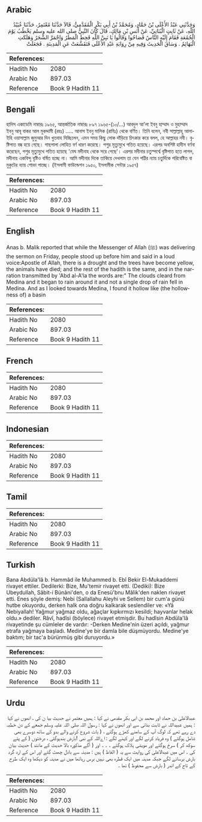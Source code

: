 ## Arabic


<div dir="rtl" lang="ar" style={{fontSize:'larger',backgroundColor:'#f8f9fa',padding:20}}>
وَحَدَّثَنِي عَبْدُ الأَعْلَى بْنُ حَمَّادٍ، وَمُحَمَّدُ بْنُ أَبِي بَكْرٍ الْمُقَدَّمِيُّ، قَالاَ حَدَّثَنَا مُعْتَمِرٌ، حَدَّثَنَا عُبَيْدُ اللَّهِ، عَنْ ثَابِتٍ الْبُنَانِيِّ، عَنْ أَنَسِ بْنِ مَالِكٍ، قَالَ كَانَ النَّبِيُّ صلى الله عليه وسلم يَخْطُبُ يَوْمَ الْجُمُعَةِ فَقَامَ إِلَيْهِ النَّاسُ فَصَاحُوا وَقَالُوا يَا نَبِيَّ اللَّهِ قَحِطَ الْمَطَرُ وَاحْمَرَّ الشَّجَرُ وَهَلَكَتِ الْبَهَائِمُ ‏.‏ وَسَاقَ الْحَدِيثَ وَفِيهِ مِنْ رِوَايَةِ عَبْدِ الأَعْلَى فَتَقَشَّعَتْ عَنِ الْمَدِينَةِ ‏.‏ فَجَعَلَتْ
</div>
<div style={{backgroundColor:'#f8f9fa',padding:20, marginBottom: 10}}><table> <thead> <tr> <th>References:</th> <th></th> </tr> </thead> <tbody><tr><td>Hadith No</td><td>2080</td></tr><tr><td>Arabic No</td><td>897.03</td></tr><tr><td>Reference</td><td>Book 9 Hadith 11</td></tr></tbody></table></div>

## Bengali


<div dir="ltr" lang="bn" style={{fontSize:'larger',backgroundColor:'#f8f9fa',padding:20}}>
হাদিস একাডেমি নাম্বারঃ ১৯৬৫, আন্তর্জাতিক নাম্বারঃ ৮৯৭ ১৯৬৫-(১০/...) আবদুল আ'লা ইবনু হাম্মাদ ও মুহাম্মাদ ইবনু আবূ বাকর আল মুকদ্দামী (রহঃ) ..... আনাস ইবনু মালিক (রাযিঃ) থেকে বর্ণিত। তিনি বলেন, নবী সাল্লাল্লাহু আলাইহি ওয়াসাল্লাম জুমুআর দিন খুতবাহ দিচ্ছিলেন, এমন সময় কিছু লোক দাঁড়িয়ে চিৎকার করে বলল, হে আল্লাহর নবী। বৃষ্টিপাত বন্ধ হয়ে গেছে। গাছপালা লোহিত বর্ণ ধারণ করেছে। পশুর মৃত্যুমুখে পতিত হয়েছে। এরপর অবশিষ্ট হাদীস বর্ণনা করেছেন, পশুর মৃত্যুমুখে পতিত হয়েছে 'মেঘ মদীনাহ থেকে সরে গেছে'। এরপর মদীনার চতুস্পর্শ্বে বৃষ্টিপাত হতে লাগল, মদীনায় একবিন্দু বৃষ্টিও বর্ষিত হচ্ছে না। আমি মদীনার দিকে তাকিয়ে দেখলাম তা যেন পট্টির ন্যায় চতুর্দিকে পরিবেষ্টিত বা মুকুটের ন্যায় শোভা পাচ্ছে। (ইসলামী ফাউন্ডেশন ১৯৫০, ইসলামীক সেন্টার ১৯৫৭)
</div>
<div style={{backgroundColor:'#f8f9fa',padding:20, marginBottom: 10}}><table> <thead> <tr> <th>References:</th> <th></th> </tr> </thead> <tbody><tr><td>Hadith No</td><td>2080</td></tr><tr><td>Arabic No</td><td>897.03</td></tr><tr><td>Reference</td><td>Book 9 Hadith 11</td></tr></tbody></table></div>

## English


<div dir="ltr" lang="en" style={{fontSize:'larger',backgroundColor:'#f8f9fa',padding:20}}>
Anas b. Malik reported that while the Messenger of Allah (ﷺ) was delivering the sermon on Friday, people stood up before him and said in a loud voice:Apostle of Allah, there is a drought and the trees have become yellow, the animals have died; and the rest of the hadith is the same, and in the narration transmitted by 'Abd al-A'la the words are:" The clouds cleard from Medina and it began to rain around it and not a single drop of rain fell in Medina. And as I looked towards Medina, I found it hollow like (the hollowness of) a basin
</div>
<div style={{backgroundColor:'#f8f9fa',padding:20, marginBottom: 10}}><table> <thead> <tr> <th>References:</th> <th></th> </tr> </thead> <tbody><tr><td>Hadith No</td><td>2080</td></tr><tr><td>Arabic No</td><td>897.03</td></tr><tr><td>Reference</td><td>Book 9 Hadith 11</td></tr></tbody></table></div>

## French


<div dir="ltr" lang="fr" style={{fontSize:'larger',backgroundColor:'#f8f9fa',padding:20}}>

</div>
<div style={{backgroundColor:'#f8f9fa',padding:20, marginBottom: 10}}><table> <thead> <tr> <th>References:</th> <th></th> </tr> </thead> <tbody><tr><td>Hadith No</td><td>2080</td></tr><tr><td>Arabic No</td><td>897.03</td></tr><tr><td>Reference</td><td>Book 9 Hadith 11</td></tr></tbody></table></div>

## Indonesian


<div dir="ltr" lang="id" style={{fontSize:'larger',backgroundColor:'#f8f9fa',padding:20}}>

</div>
<div style={{backgroundColor:'#f8f9fa',padding:20, marginBottom: 10}}><table> <thead> <tr> <th>References:</th> <th></th> </tr> </thead> <tbody><tr><td>Hadith No</td><td>2080</td></tr><tr><td>Arabic No</td><td>897.03</td></tr><tr><td>Reference</td><td>Book 9 Hadith 11</td></tr></tbody></table></div>

## Tamil


<div dir="ltr" lang="ta" style={{fontSize:'larger',backgroundColor:'#f8f9fa',padding:20}}>

</div>
<div style={{backgroundColor:'#f8f9fa',padding:20, marginBottom: 10}}><table> <thead> <tr> <th>References:</th> <th></th> </tr> </thead> <tbody><tr><td>Hadith No</td><td>2080</td></tr><tr><td>Arabic No</td><td>897.03</td></tr><tr><td>Reference</td><td>Book 9 Hadith 11</td></tr></tbody></table></div>

## Turkish


<div dir="ltr" lang="tr" style={{fontSize:'larger',backgroundColor:'#f8f9fa',padding:20}}>
Bana Abdüla'lâ b. Hammâd ile Muhammed b. Ebî Bekir El-Mukaddemi rivayet ettiler. Dedilerki: Bize, Mu'temir rivayet etti. (Dediki): Bize Ubeydullah, Sâbit-i Bünâni'den, o da Enesü'bnu Mâlik'den naklen rivayet etti. Enes şöyle demiş: Nebi (Sallallahu Aleyhi ve Sellem) bir cum'a günü hutbe okuyordu, derken halk ona doğru kalkarak seslendiler ve: «Yâ Nebiyallah! Yağmur yağmaz oldu, ağaçlar kıpkırmızı kesildi; hayvanlar helak oldu.» dediler. Râvî, hadîsi (böylece) rivayet etmişdir. Bu hadîsin Abdüla'lâ rivayetinde şu cümleler de vardır: -Derken Medine'nin üzeri açıldı, yağmur etrafa yağmaya başladı. Medine'ye bir damla bile düşmüyordu. Medine'ye baktım; bir tac'a bürünmüş gibi duruyordu.»
</div>
<div style={{backgroundColor:'#f8f9fa',padding:20, marginBottom: 10}}><table> <thead> <tr> <th>References:</th> <th></th> </tr> </thead> <tbody><tr><td>Hadith No</td><td>2080</td></tr><tr><td>Arabic No</td><td>897.03</td></tr><tr><td>Reference</td><td>Book 9 Hadith 11</td></tr></tbody></table></div>

## Urdu


<div dir="rtl" lang="ur" style={{fontSize:'larger',backgroundColor:'#f8f9fa',padding:20}}>
عبدالاعلیٰ بن حماد اور محمد بن ابی بکر مقدمی نے کہا : ہمیں معتمر نے حدیث بیا ن کی ، انھوں نے کہا : ہمیں عبیداللہ نے ثابت بنانی سے اور انھوں نے کہا : رسول اللہ صلی اللہ علیہ وسلم جمعے کے دن خطبہ دے رہے تھے کہ لوگ آپ کے سامنے کھڑے ہوگئے ، ( بات شروع کرنے والے بدو کے ساتھ دوسرے بھی شامل ہوگئے ) وہ فریاد کرنے لگے اور کہنے لگے : اےاللہ کے نبی !بارش بندہوگئی ، درختوں ( کے پتے سوکھ کر ) سرخ ہوگئے اور مویشی ہلاک ہوگئے ۔ ۔ ۔ اور ( آگے مذکورہ بالا حدیث کے مانند ) حدیث بیان کی ۔ اس میں عبدالاعلیٰ کی روایت سے یہ ( الفاظ ) ہیں : مدینہ سے بادل چھٹ گئے اور اس کے ارد گرد بارش برسانے لگے جبکہ مدینہ میں ایک قطرہ بھی نہیں برس رہاتھا میں نے مدینہ کو دیکھا وہ ایک طرح کے تاج کے اندر ( بارش سے محفوظ ) تھا ۔
</div>
<div style={{backgroundColor:'#f8f9fa',padding:20, marginBottom: 10}}><table> <thead> <tr> <th>References:</th> <th></th> </tr> </thead> <tbody><tr><td>Hadith No</td><td>2080</td></tr><tr><td>Arabic No</td><td>897.03</td></tr><tr><td>Reference</td><td>Book 9 Hadith 11</td></tr></tbody></table></div>